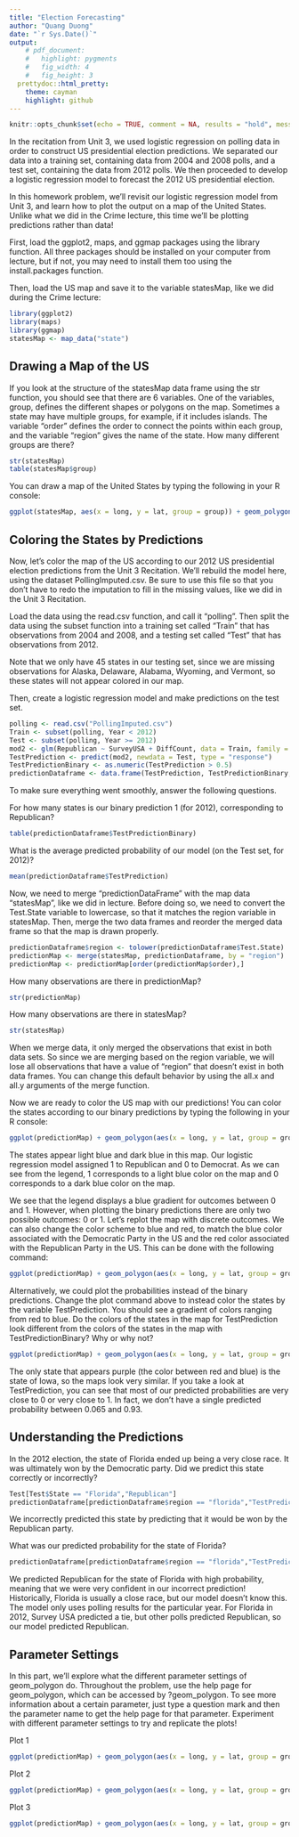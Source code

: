 ---
title: "Election Forecasting"
author: "Quang Duong"
date: "`r Sys.Date()`"
output:
    # pdf_document:
    #   highlight: pygments
    #   fig_width: 4
    #   fig_height: 3
  prettydoc::html_pretty:
    theme: cayman
    highlight: github
---
```{r setup, include=FALSE}
knitr::opts_chunk$set(echo = TRUE, comment = NA, results = "hold", message = FALSE, warning = FALSE)
```
In the recitation from Unit 3, we used logistic regression on polling data in order to construct US presidential election predictions. We separated our data into a training set, containing data from 2004 and 2008 polls, and a test set, containing the data from 2012 polls. We then proceeded to develop a logistic regression model to forecast the 2012 US presidential election.

In this homework problem, we'll revisit our logistic regression model from Unit 3, and learn how to plot the output on a map of the United States. Unlike what we did in the Crime lecture, this time we'll be plotting predictions rather than data!

First, load the ggplot2, maps, and ggmap packages using the library function. All three packages should be installed on your computer from lecture, but if not, you may need to install them too using the install.packages function.

Then, load the US map and save it to the variable statesMap, like we did during the Crime lecture:
```{r}
library(ggplot2)
library(maps)
library(ggmap)
statesMap <- map_data("state")
```
## Drawing a Map of the US

If you look at the structure of the statesMap data frame using the str function, you should see that there are 6 variables. One of the variables, group, defines the different shapes or polygons on the map. Sometimes a state may have multiple groups, for example, if it includes islands. The variable "order" defines the order to connect the points within each group, and the variable "region" gives the name of the state. How many different groups are there?
```{r}
str(statesMap)
table(statesMap$group)
```
You can draw a map of the United States by typing the following in your R console:
```{r}
ggplot(statesMap, aes(x = long, y = lat, group = group)) + geom_polygon(fill = "white", color = "black") + coord_fixed(1.33)
```

## Coloring the States by Predictions
Now, let's color the map of the US according to our 2012 US presidential election predictions from the Unit 3 Recitation. We'll rebuild the model here, using the dataset PollingImputed.csv. Be sure to use this file so that you don't have to redo the imputation to fill in the missing values, like we did in the Unit 3 Recitation.

Load the data using the read.csv function, and call it "polling". Then split the data using the subset function into a training set called "Train" that has observations from 2004 and 2008, and a testing set called "Test" that has observations from 2012.

Note that we only have 45 states in our testing set, since we are missing observations for Alaska, Delaware, Alabama, Wyoming, and Vermont, so these states will not appear colored in our map.

Then, create a logistic regression model and make predictions on the test set.
```{r}
polling <- read.csv("PollingImputed.csv")
Train <- subset(polling, Year < 2012)
Test <- subset(polling, Year >= 2012)
mod2 <- glm(Republican ~ SurveyUSA + DiffCount, data = Train, family = "binomial")
TestPrediction <- predict(mod2, newdata = Test, type = "response")
TestPredictionBinary <- as.numeric(TestPrediction > 0.5)
predictionDataframe <- data.frame(TestPrediction, TestPredictionBinary, Test$State)
```
To make sure everything went smoothly, answer the following questions.

For how many states is our binary prediction 1 (for 2012), corresponding to Republican?
```{r}
table(predictionDataframe$TestPredictionBinary)
```
What is the average predicted probability of our model (on the Test set, for 2012)?
```{r}
mean(predictionDataframe$TestPrediction)
```
Now, we need to merge "predictionDataFrame" with the map data "statesMap", like we did in lecture. Before doing so, we need to convert the Test.State variable to lowercase, so that it matches the region variable in statesMap. Then, merge the two data frames and reorder the merged data frame so that the map is drawn properly.
```{r}
predictionDataframe$region <- tolower(predictionDataframe$Test.State)
predictionMap <- merge(statesMap, predictionDataframe, by = "region")
predictionMap <- predictionMap[order(predictionMap$order),]
```
How many observations are there in predictionMap?
```{r}
str(predictionMap)
```
How many observations are there in statesMap?
```{r}
str(statesMap)
```
When we merge data, it only merged the observations that exist in both data sets. So since we are merging based on the region variable, we will lose all observations that have a value of "region" that doesn't exist in both data frames. You can change this default behavior by using the all.x and all.y arguments of the merge function.

Now we are ready to color the US map with our predictions! You can color the states according to our binary predictions by typing the following in your R console:
```{r fig.height=4.5, fig.width=9}
ggplot(predictionMap) + geom_polygon(aes(x = long, y = lat, group = group, fill = (TestPredictionBinary)), color = "black")
```

The states appear light blue and dark blue in this map. Our logistic regression model assigned 1 to Republican and 0 to Democrat. As we can see from the legend, 1 corresponds to a light blue color on the map and 0 corresponds to a dark blue color on the map.

We see that the legend displays a blue gradient for outcomes between 0 and 1. However, when plotting the binary predictions there are only two possible outcomes: 0 or 1. Let's replot the map with discrete outcomes. We can also change the color scheme to blue and red, to match the blue color associated with the Democratic Party in the US and the red color associated with the Republican Party in the US. This can be done with the following command:
```{r fig.height=4.5, fig.width=9}
ggplot(predictionMap) + geom_polygon(aes(x = long, y = lat, group = group, fill = (TestPredictionBinary)), color = "black") + scale_fill_gradient(low = "blue", high = "red", guide = "legend", breaks = c(0,1), labels = c("Democrat", "Republican"), name = "Prediction 2012")
```

Alternatively, we could plot the probabilities instead of the binary predictions. Change the plot command above to instead color the states by the variable TestPrediction. You should see a gradient of colors ranging from red to blue. Do the colors of the states in the map for TestPrediction look different from the colors of the states in the map with TestPredictionBinary? Why or why not?
```{r fig.height=4.5, fig.width=9}
ggplot(predictionMap) + geom_polygon(aes(x = long, y = lat, group = group, fill = (TestPrediction)), color = "black") + scale_fill_gradient(low = "blue", high = "red", name = "Prediction 2012")
```

The only state that appears purple (the color between red and blue) is the state of Iowa, so the maps look very similar. If you take a look at TestPrediction, you can see that most of our predicted probabilities are very close to 0 or very close to 1. In fact, we don't have a single predicted probability between 0.065 and 0.93.

## Understanding the Predictions

In the 2012 election, the state of Florida ended up being a very close race. It was ultimately won by the Democratic party. Did we predict this state correctly or incorrectly?
```{r}
Test[Test$State == "Florida","Republican"]
predictionDataframe[predictionDataframe$region == "florida","TestPredictionBinary"]
```
We incorrectly predicted this state by predicting that it would be won by the Republican party.

What was our predicted probability for the state of Florida?
```{r}
predictionDataframe[predictionDataframe$region == "florida","TestPrediction"]
```
We predicted Republican for the state of Florida with high probability, meaning that we were very confident in our incorrect prediction! Historically, Florida is usually a close race, but our model doesn't know this. The model only uses polling results for the particular year. For Florida in 2012, Survey USA predicted a tie, but other polls predicted Republican, so our model predicted Republican.

## Parameter Settings

In this part, we'll explore what the different parameter settings of geom_polygon do. Throughout the problem, use the help page for geom_polygon, which can be accessed by ?geom_polygon. To see more information about a certain parameter, just type a question mark and then the parameter name to get the help page for that parameter. Experiment with different parameter settings to try and replicate the plots!

Plot 1
```{r fig.height=4.5, fig.width=9}
ggplot(predictionMap) + geom_polygon(aes(x = long, y = lat, group = group, fill = (TestPrediction)), color = "black", linetype = 3) + scale_fill_gradient(low = "blue", high = "red", name = "Prediction 2012")
```

Plot 2
```{r fig.height=4.5, fig.width=9}
ggplot(predictionMap) + geom_polygon(aes(x = long, y = lat, group = group, fill = (TestPrediction)), color = "black", size = 3) + scale_fill_gradient(low = "blue", high = "red", name = "Prediction 2012")
```

Plot 3
```{r fig.height=4.5, fig.width=9}
ggplot(predictionMap) + geom_polygon(aes(x = long, y = lat, group = group, fill = (TestPrediction)), color = "black", alpha = 0.2) + scale_fill_gradient(low = "blue", high = "red", name = "Prediction 2012")
```

